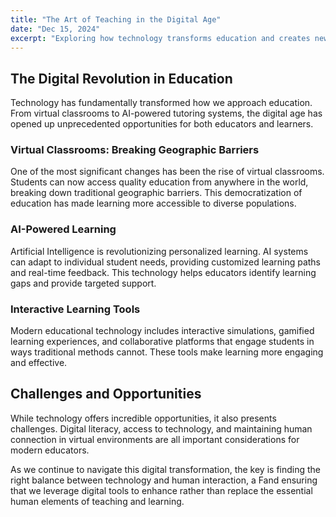```yaml
---
title: "The Art of Teaching in the Digital Age"
date: "Dec 15, 2024"
excerpt: "Exploring how technology transforms education and creates new opportunities for meaningful learning experiences."
---
```


## The Digital Revolution in Education
<p>Technology has fundamentally transformed how we approach education. From virtual classrooms to AI-powered tutoring systems, the digital age has opened up unprecedented opportunities for both educators and learners.</p>

### Virtual Classrooms: Breaking Geographic Barriers
<p>One of the most significant changes has been the rise of virtual classrooms. Students can now access quality education from anywhere in the world, breaking down traditional geographic barriers. This democratization of education has made learning more accessible to diverse populations.</p>

### AI-Powered Learning
<p>Artificial Intelligence is revolutionizing personalized learning. AI systems can adapt to individual student needs, providing customized learning paths and real-time feedback. This technology helps educators identify learning gaps and provide targeted support.</p>

### Interactive Learning Tools
<p>Modern educational technology includes interactive simulations, gamified learning experiences, and collaborative platforms that engage students in ways traditional methods cannot. These tools make learning more engaging and effective.</p>

## Challenges and Opportunities
<p>While technology offers incredible opportunities, it also presents challenges. Digital literacy, access to technology, and maintaining human connection in virtual environments are all important considerations for modern educators.</p>

<p>As we continue to navigate this digital transformation, the key is finding the right balance between technology and human interaction, a Fand ensuring that we leverage digital tools to enhance rather than replace the essential human elements of teaching and learning.</p> 